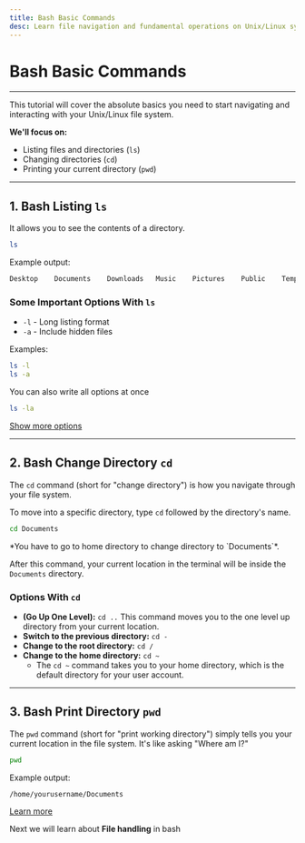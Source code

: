 ```yaml
---
title: Bash Basic Commands
desc: Learn file navigation and fundamental operations on Unix/Linux systems with practical examples.
---
```


# Bash Basic Commands
---
This tutorial will cover the absolute basics you need to start navigating and interacting with your Unix/Linux file system.

**We'll focus on:**

- Listing files and directories (`ls`)
- Changing directories (`cd`)
- Printing your current directory (`pwd`)
---
## 1. Bash Listing `ls`
It allows you to see the contents of a directory.

```bash
ls
```
Example output:
```bash
Desktop    Documents    Downloads   Music    Pictures    Public    Templates    Videos    my_file.txt
```

### Some Important Options With `ls`
- `-l` - Long listing format
- `-a` - Include hidden files

Examples:
```bash
ls -l
ls -a
```

You can also write all options at once
```bash
ls -la
```

[Show more options](https://www.w3schools.com/bash/bash_ls.php)

---

## 2. Bash Change Directory `cd`
The `cd` command (short for "change directory") is how you navigate through your file system.

To move into a specific directory, type `cd` followed by the directory's name.
```bash
cd Documents
```
<p style={{fontSize: "13px"}}>
*You have to go to home directory to change directory to `Documents`*.
</p>

After this command, your current location in the terminal will be inside the `Documents` directory.

### Options With `cd`
- **(Go Up One Level):** `cd ..`
This command moves you to the one level up directory from your current location.
- **Switch to the previous directory:** `cd -`
- **Change to the root directory:** `cd /`
- **Change to the home directory:** `cd ~`
    - The `cd ~` command takes you to your home directory, which is the default directory for your user account.

---
## 3. Bash Print Directory `pwd`
The `pwd` command (short for "print working directory") simply tells you your current location in the file system. It's like asking "Where am I?"
```bash
pwd
```
Example output:
```bash
/home/yourusername/Documents
```
[Learn more](https://www.w3schools.com/bash/bash_pwd.php)

Next we will learn about **File handling** in bash